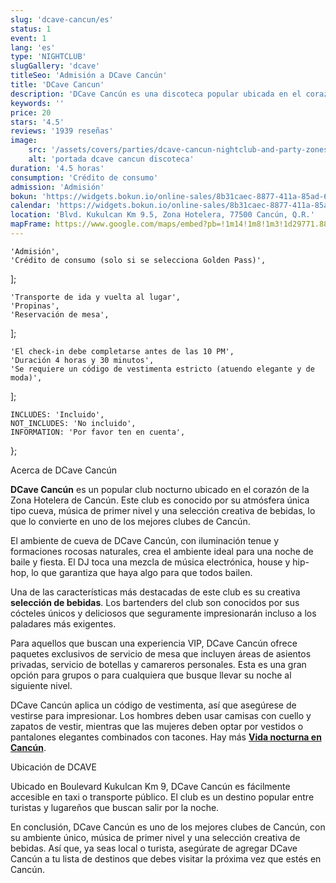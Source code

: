 ```yaml
---
slug: 'dcave-cancun/es'
status: 1
event: 1
lang: 'es'
type: 'NIGHTCLUB'
slugGallery: 'dcave'
titleSeo: 'Admisión a DCave Cancún'
title: 'DCave Cancun'
description: 'DCave Cancún es una discoteca popular ubicada en el corazón de Cancún, Zona Hotelera. Conocida por su atmósfera única de cueva, música de primera.'
keywords: ''
price: 20
stars: '4.5'
reviews: '1939 reseñas'
image:
    src: '/assets/covers/parties/dcave-cancun-nightclub-and-party-zones.webp'
    alt: 'portada dcave cancun discoteca'
duration: '4.5 horas'
consumption: 'Crédito de consumo'
admission: 'Admisión'
bokun: 'https://widgets.bokun.io/online-sales/8b31caec-8877-411a-85ad-682828170619/experience/745900?partialView=1'
calendar: 'https://widgets.bokun.io/online-sales/8b31caec-8877-411a-85ad-682828170619/experience-calendar/745900'
location: 'Blvd. Kukulcan Km 9.5, Zona Hotelera, 77500 Cancún, Q.R.'
mapFrame: https://www.google.com/maps/embed?pb=!1m14!1m8!1m3!1d29771.88374798819!2d-86.747518!3d21.13307!3m2!1i1024!2i768!4f13.1!3m3!1m2!1s0x8f4c2898b942b42b%3A0x292e93b60e07978!2sD'Cave!5e0!3m2!1ses!2smx!4v1703946193906!5m2!1ses!2smx
---
```



    'Admisión',
    'Crédito de consumo (solo si se selecciona Golden Pass)',
];

    'Transporte de ida y vuelta al lugar',
    'Propinas',
    'Reservación de mesa',
];

    'El check-in debe completarse antes de las 10 PM',
    'Duración 4 horas y 30 minutos',
    'Se requiere un código de vestimenta estricto (atuendo elegante y de moda)',
];

    INCLUDES: 'Incluido',
    NOT_INCLUDES: 'No incluido',
    INFORMATION: 'Por favor ten en cuenta',
};

<Inclusions includes={includes} notIncludes={notIncludes} i18n={i18n} />

<AdditionalInfo information={information} i18n={i18n} />

<TagH2>Acerca de DCave Cancún</TagH2>

<TagP><strong>DCave Cancún</strong> es un popular club nocturno ubicado en el corazón de la Zona Hotelera de Cancún. Este club es conocido por su atmósfera única tipo cueva, música de primer nivel y una selección creativa de bebidas, lo que lo convierte en uno de los mejores clubes de Cancún. </TagP>

<TagP>El ambiente de cueva de DCave Cancún, con iluminación tenue y formaciones rocosas naturales, crea el ambiente ideal para una noche de baile y fiesta. El DJ toca una mezcla de música electrónica, house y hip-hop, lo que garantiza que haya algo para que todos bailen.</TagP>

<TagP>Una de las características más destacadas de este club es su creativa <strong>selección de bebidas</strong>. Los bartenders del club son conocidos por sus cócteles únicos y deliciosos que seguramente impresionarán incluso a los paladares más exigentes. </TagP>

<TagP>Para aquellos que buscan una experiencia VIP, DCave Cancún ofrece paquetes exclusivos de servicio de mesa que incluyen áreas de asientos privadas, servicio de botellas y camareros personales. Esta es una gran opción para grupos o para cualquiera que busque llevar su noche al siguiente nivel. </TagP>

<TagP>DCave Cancún aplica un código de vestimenta, así que asegúrese de vestirse para impresionar. Los hombres deben usar camisas con cuello y zapatos de vestir, mientras que las mujeres deben optar por vestidos o pantalones elegantes combinados con tacones. Hay más <a href="/es/nightlife-in-cancun/"><strong>Vida nocturna en Cancún</strong></a>. </TagP>

<TagH3>Ubicación de DCAVE</TagH3>

<TagP>Ubicado en Boulevard Kukulcan Km 9, DCave Cancún es fácilmente accesible en taxi o transporte público. El club es un destino popular entre turistas y lugareños que buscan salir por la noche. </TagP>

<TagP>En conclusión, DCave Cancún es uno de los mejores clubes de Cancún, con su ambiente único, música de primer nivel y una selección creativa de bebidas. Así que, ya seas local o turista, asegúrate de agregar DCave Cancún a tu lista de destinos que debes visitar la próxima vez que estés en Cancún. </TagP>